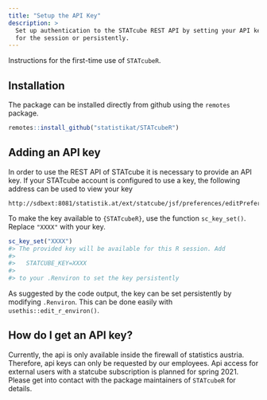 ```yaml
---
title: "Setup the API Key"
description: >
  Set up authentication to the STATcube REST API by setting your API key
  for the session or persistently.
---
```


Instructions for the first-time use of `STATcubeR`.

## Installation

The package can be installed directly from github using the
`remotes` package.

``` r
remotes::install_github("statistikat/STATcubeR")
```

## Adding an API key

In order to use the REST API of STATcube it is necessary to provide
an API key. If your STATcube account is configured to use a key,
the following address can be used to view your key

```
http://sdbext:8081/statistik.at/ext/statcube/jsf/preferences/editPreferences.xhtml
```

To make the key available to `{STATcubeR}`, use the function
`sc_key_set()`. Replace `"XXXX"` with your key.

```r
sc_key_set("XXXX")
#> The provided key will be available for this R session. Add
#>
#>   STATCUBE_KEY=XXXX
#>
#> to your .Renviron to set the key persistently
```

As suggested by the code output, the key can be set persistently by modifying
`.Renviron`. This can be done easily with `usethis::edit_r_environ()`.

## How do I get an API key?

Currently, the api is only available inside the firewall of statistics austria.
Therefore, api keys can only be requested by our employees. Api access for
external users with a statcube subscription is planned for spring 2021. Please
get into contact with the package maintainers of `STATcubeR` for details.
